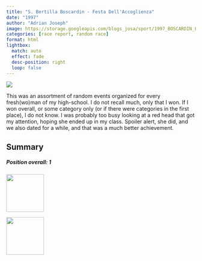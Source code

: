```yaml
---
title: "S. Bertilla Boscardin - Festa Dell'Accoglienza"
date: "1997"
author: "Adrian Joseph"
image: https://storage.googleapis.com/blogs_josa/sport/1997_BOSCARDIN_FESTA_DELL_ACCOGLIENZA/img/01.png
categories: [race report, random race]
format: html
lightbox:
  match: auto
  effect: fade
  desc-position: right
  loop: false
---
```


![](https://storage.googleapis.com/blogs_josa/sport/1997_BOSCARDIN_FESTA_DELL_ACCOGLIENZA/img/01.png)

This was an assortment of random events organized for every fresh(wo)man of my high-school. I do not recall much, only that I won. If I won overall, or some category only (or if there were categories in the first place), I do not know. I was probably too busy looking at a red head that got my attention, hoping she ended up in my class. Spoiler alert, she did, and we also dated for a while, and that was a much better achievement.

## Summary

```{=html}
<div class="row g-4">

  <div class="col-md-4">
    <div class="card h-100 bg-info text-white">
      <div class="card-body">
        <h5 class="card-title"><b>Position overall: 1</b></h5>
        <p class="card-text"></p>
      </div>
    </div>
  </div>
</div>

```





::: {layout-ncol=4}
![](https://storage.googleapis.com/blogs_josa/sport/1997_BOSCARDIN_FESTA_DELL_ACCOGLIENZA/img/01.png){ width="100" group="hi" }

![](https://storage.googleapis.com/blogs_josa/sport/1997_BOSCARDIN_FESTA_DELL_ACCOGLIENZA/img/02.png){ width="100" group="hi" }


:::
